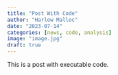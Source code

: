 ```yaml
---
title: "Post With Code"
author: "Harlow Malloc"
date: "2023-07-14"
categories: [news, code, analysis]
image: "image.jpg"
draft: true
---
```


This is a post with executable code.
